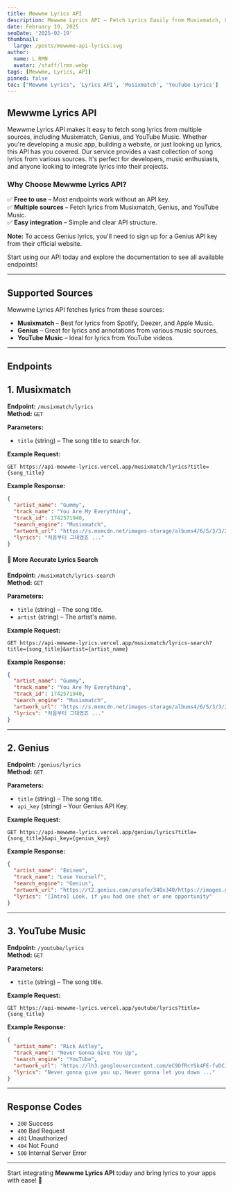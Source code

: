 ```yaml
---
title: Mewwme Lyrics API
description: Mewwme Lyrics API – Fetch Lyrics Easily from Musixmatch, Genius & YouTube Music!
date: February 19, 2025
seoDate: '2025-02-19'
thumbnail:
  large: /posts/mewwme-api-lyrics.svg
author:
  name: L RMN
  avatar: /staff/lrmn.webp
tags: [Mewwme, Lyrics, API]
pinned: false
toc: ["Mewwme Lyrics", 'Lyrics API', 'Musixmatch', 'YouTube Lyrics']
---
```


## Mewwme Lyrics API

Mewwme Lyrics API makes it easy to fetch song lyrics from multiple sources, including Musixmatch, Genius, and YouTube Music. Whether you're developing a music app, building a website, or just looking up lyrics, this API has you covered.
Our service provides a vast collection of song lyrics from various sources. It's perfect for developers, music enthusiasts, and anyone looking to integrate lyrics into their projects.

### Why Choose Mewwme Lyrics API?
✅ **Free to use** – Most endpoints work without an API key.  
✅ **Multiple sources** – Fetch lyrics from Musixmatch, Genius, and YouTube Music.  
✅ **Easy integration** – Simple and clear API structure.

**Note:** To access Genius lyrics, you'll need to sign up for a Genius API key from their official website.

Start using our API today and explore the documentation to see all available endpoints!

---

## Supported Sources

Mewwme Lyrics API fetches lyrics from these sources:

- **Musixmatch** – Best for lyrics from Spotify, Deezer, and Apple Music.
- **Genius** – Great for lyrics and annotations from various music sources.
- **YouTube Music** – Ideal for lyrics from YouTube videos.

---

## Endpoints


## 1. Musixmatch

**Endpoint:** `/musixmatch/lyrics`  
**Method:** `GET`

**Parameters:**
- `title` (string) – The song title to search for.

**Example Request:**
```plaintext
GET https://api-mewwme-lyrics.vercel.app/musixmatch/lyrics?title={song_title}
```

**Example Response:**
```json
{
  "artist_name": "Gummy",
  "track_name": "You Are My Everything",
  "track_id": 1742571940,
  "search_engine": "Musixmatch",
  "artwork_url": "https://s.mxmcdn.net/images-storage/albums4/6/5/3/3/2/4/34423356_350_350.jpg",
  "lyrics": "처음부터 그대였죠 ..."
}
```

#### 🎯 More Accurate Lyrics Search

**Endpoint:** `/musixmatch/lyrics-search`  
**Method:** `GET`

**Parameters:**
- `title` (string) – The song title.
- `artist` (string) – The artist's name.

**Example Request:**
```plaintext
GET https://api-mewwme-lyrics.vercel.app/musixmatch/lyrics-search?title={song_title}&artist={artist_name}
```

**Example Response:**
```json
{
  "artist_name": "Gummy",
  "track_name": "You Are My Everything",
  "track_id": 1742571940,
  "search_engine": "Musixmatch",
  "artwork_url": "https://s.mxmcdn.net/images-storage/albums4/6/5/3/3/2/4/34423356_350_350.jpg",
  "lyrics": "처음부터 그대였죠 ..."
}
```

---


## 2. Genius

**Endpoint:** `/genius/lyrics`  
**Method:** `GET`

**Parameters:**
- `title` (string) – The song title.
- `api_key` (string) – Your Genius API Key.

**Example Request:**
```plaintext
GET https://api-mewwme-lyrics.vercel.app/genius/lyrics?title={song_title}&api_key={genius_key}
```

**Example Response:**
```json
{
  "artist_name": "Eminem",
  "track_name": "Lose Yourself",
  "search_engine": "Genius",
  "artwork_url": "https://t2.genius.com/unsafe/340x340/https://images.genius.com/ce61c1b2664c5952984e30f9b59f1346.1000x1000x1.png",
  "lyrics": "[Intro] Look, if you had one shot or one opportunity"
}
```

---


## 3. YouTube Music

**Endpoint:** `/youtube/lyrics`  
**Method:** `GET`

**Parameters:**
- `title` (string) – The song title.

**Example Request:**
```plaintext
GET https://api-mewwme-lyrics.vercel.app/youtube/lyrics?title={song_title}
```

**Example Response:**
```json
{
  "artist_name": "Rick Astley",
  "track_name": "Never Gonna Give You Up",
  "search_engine": "YouTube",
  "artwork_url": "https://lh3.googleusercontent.com/eC9DfRcYSk4FE-fvDCJSu_4xsKdVMKxwmFTYFZwP8OqB7R4TKxAjKoR-Kp1lXeRi2WddPFYulSte4eW-=w120-h120-l90-rj",
  "lyrics": "Never gonna give you up, Never gonna let you down ..."
}
```

---

## Response Codes
- `200`  Success
- `400`  Bad Request
- `401`  Unauthorized
- `404`  Not Found
- `500`  Internal Server Error

---

Start integrating **Mewwme Lyrics API** today and bring lyrics to your apps with ease! 🎵


